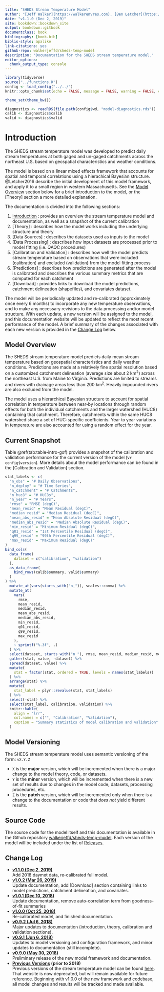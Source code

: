 ```yaml
--- 
title: "SHEDS Stream Temperature Model"
author: "[Jeff Walker](https://walkerenvres.com), [Ben Letcher](https://www.lsc.usgs.gov/?q=cafb-ben-letcher), and [Dan Hocking](https://hockinglab.weebly.com/)"
date: "v1.1.0 (Dec 2, 2019)"
site: bookdown::bookdown_site
output: bookdown::gitbook
documentclass: book
bibliography: [book.bib]
biblio-style: apalike
link-citations: yes
github-repo: walkerjeffd/sheds-temp-model
description: "Documentation for the SHEDS stream temperature model."
editor_options: 
  chunk_output_type: console
---
```


```r
library(tidyverse)
source("../functions.R")
config <- load_config("../../")
knitr::opts_chunk$set(echo = FALSE, message = FALSE, warning = FALSE, comment = NA)

theme_set(theme_bw())

diagnostics <- readRDS(file.path(config$wd, "model-diagnostics.rds"))
calib <- diagnostics$calib
valid <- diagnostics$valid
```

# Introduction {#intro}

The SHEDS stream temperature model was developed to predict daily stream temperatures at both gaged and un-gaged catchments across the northeast U.S. based on geospatial characteristics and weather conditions.

The model is based on a linear mixed effects framework that accounts for spatial and temporal correlations using a hierachical Bayesian structure. @Letcher2016 describe the initial development of this model framework, and apply it to a small region in western Massachusetts. See the [Model Overview] section below for a brief introduction to the model, or the [Theory] section a more detailed explanation.

The documentation is divided into the following sections:

1. [Introduction] : provides an overview the stream temperature model and documentation, as well as a snapshot of the current calibration
1. [Theory] : describes how the model works including the underlying structure and theory
1. [Data Sources] : describes the datasets used as inputs to the model
1. [Data Processing] : describes how input datasets are processed prior to model fitting (i.e. QAQC procedures) 
1. [Calibration and Validation] : describes how well the model predicts stream temperature based on observations that were included (calibration) and excluded (validation) from the model fitting process
1. [Predictions] : describes how predictions are generated after the model is calibrated and describes the various summary metrics that are computed for each catchment
1. [Download] : provides links to download the model predictions, catchment delineation (shapefiles), and covariates dataset.

The model will be periodically updated and re-calibrated (approximately once every 6 months) to incorporate any new temperature observations, and to make any necessary revisions to the data processing and/or model structure. With each update, a new version will be assigned to the model, and this documentation website will be updated to reflect the most recent performance of the model. A brief summary of the changes associated with each new version is provided in the [Change Log](#change-log) below.

## Model Overview

The SHEDS stream temperature model predicts daily mean stream temperature based on geospatial characteristics and daily weather conditions. Predictions are made at a relatively fine spatial resolution based on a customized catchment delineation (average size about 2 km^2^) across the northeast U.S. from Maine to Virginia. Predictions are limited to streams and rivers with drainage areas less than 200 km^2^. Heavily impounded rivers are also excluded from the model.

The model uses a hierarchical Bayesian structure to account for spatial correlation in temperature between near-by locations through random effects for both the individual catchments and the larger watershed (HUC8) containing that catchment. Therefore, catchments within the same HUC8 watershed share a set of HUC-specific coefficients. Year to year variations in temperature are also accounted for using a random effect for the year.

## Current Snapshot

Table \@ref(tab:table-intro-gof) provides a snapshot of the calibration and validation performance for the current version of the model (v`r config$version`). More details about the model performance can be found in the [Calibration and Validation] section.

```r
stat_labels <- c(
  "n_obs" = "# Daily Observations",
  "n_deploy" = "# Time Series",
  "n_catchment" = "# Catchments",
  "n_huc8" = "# HUC8s",
  "n_year" = "# Years",
  "rmse" = "RMSE (degC)",
  "mean_resid" = "Mean Residual (degC)",
  "median_resid" = "Median Residual (degC)",
  "mean_abs_resid" = "Mean Absolute Residual (degC)",
  "median_abs_resid" = "Median Absolute Residual (degC)",
  "min_resid" = "Minimum Residual (degC)",
  "q01_resid" = "1st Percentile Residual (degC)",
  "q99_resid" = "99th Percentile Residual (degC)",
  "max_resid" = "Maximum Residual (degC)"
)
bind_cols(
  data_frame(
    dataset = c("calibration", "validation")
  ),
  as_data_frame(
    bind_rows(calib$summary, valid$summary)
  )
) %>%
  mutate_at(vars(starts_with("n_")), scales::comma) %>% 
  mutate_at(
    vars(
      rmse,
      mean_resid,
      median_resid,
      mean_abs_resid,
      median_abs_resid,
      min_resid,
      q01_resid,
      q99_resid,
      max_resid
    ),
    ~ sprintf("%.3f", .)
  ) %>% 
  select(dataset, starts_with("n_"), rmse, mean_resid, median_resid, mean_abs_resid, median_abs_resid, min_resid, q01_resid, q99_resid, max_resid) %>% 
  gather(stat, value, -dataset) %>% 
  spread(dataset, value) %>% 
  mutate(
    stat = factor(stat, ordered = TRUE, levels = names(stat_labels))
  ) %>% 
  arrange(stat) %>% 
  mutate(
    stat_label = plyr::revalue(stat, stat_labels)
  ) %>% 
  select(-stat) %>% 
  select(stat_label, calibration, validation) %>% 
  knitr::kable(
    align = "lrr", 
    col.names = c("", "Calibration", "Validation"),
    caption = "Summary statistics of model calibration and validation"
  )
```

## Model Versioning

The SHEDS stream temperature model uses semantic versioning of the form: `vX.Y.Z`

- `X` is the **major** version, which will be incremented when there is a major change to the model theory, code, or datasets.
- `Y` is the **minor** version, which will be incremented when there is a new set of results due to changes in the model code, datasets, processing procedures, etc.
- `Z` is the **patch** version, which will be incremented only when there is a change to the documentation or code that *does not* yield different results.

## Source Code

The source code for the model itself and this documentation is available in the Github repository [walkerjeffd/sheds-temp-model](https://github.com/walkerjeffd/sheds-temp-model). Each version of the model will be included under the list of  [Releases](https://github.com/walkerjeffd/sheds-temp-model/releases).

## Change Log {#change-log}

- **[v1.1.0 (Dec 2, 2019)](http://ecosheds.org/models/stream-temperature/v1.1.0/)**  
Add 2018 daymet data, re-calibrated full model.
- **[v1.0.2 (Mar 26, 2019)](http://ecosheds.org/models/stream-temperature/v1.0.2/)**  
Update documentation, add [Download] section containing links to model predictions, catchment delineation, and covariates.
- **[v1.0.1 (Dec 10, 2018)](http://ecosheds.org/models/stream-temperature/v1.0.1/)**  
Update documentation, remove auto-correlation term from goodness-of-fit summaries
- **[v1.0.0 (Oct 25, 2018)](http://ecosheds.org/models/stream-temperature/v1.0.0/)**  
Re-calibrated model, and finished documentation.
- **[v0.9.2 (Jul 6, 2018)](http://ecosheds.org/models/stream-temperature/v0.9.2/)**  
Major updates to documentation (introduction, theory, calibration and validation sections).
- **[v0.9.1 (Jun 6, 2018)](http://ecosheds.org/models/stream-temperature/v0.9.1/)**  
Updates to model versioning and configuration framework, and minor updates to documentation (still incomplete).
- **[v0.9.0 (May 30, 2018)](http://ecosheds.org/models/stream-temperature/v0.9.0/)**  
Preliminary release of the new model framework and documentation.
- **[Previous Versions](http://conte-ecology.github.io/conteStreamTemperature_northeast/) (prior to 2018)**  
Previous versions of the stream temperature model can be found [here](http://conte-ecology.github.io/conteStreamTemperature_northeast/). That website is now deprecated, but will remain available for future reference. Beginning with v1.0.0 of the new framework and codebase, all model changes and results will be tracked and made available.

